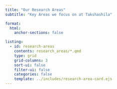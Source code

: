 ```yaml
---
title: "Our Research Areas"
subtitle: "Key Areas we focus on at Takshashila"

format:
  html:
    anchor-sections: false

listing:
  - id: research-areas
    contents: research_areas/*.qmd
    type: grid
    grid-columns: 3
    sort-ui: false
    filter-ui: false
    categories: false
    template: ../includes/research-area-card.ejs
---
```


<!-- ::: {.research-areas-container} -->
::: {#research-areas}
<!-- ::: -->
:::
